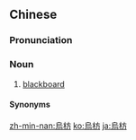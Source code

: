 {{also|乌枋}}
==Chinese==
{{zh-forms|s=乌枋}}

===Pronunciation===
{{zh-pron
|mn=tw:o͘-pang
|cat=n
}}

===Noun===
{{zh-noun}}

# {{lb|zh|Taiwan Min Nan|Dabu|&|Zhao'an|_|Hakka}} [[blackboard]]

====Synonyms====
{{zh-dial|黑板}}

[[zh-min-nan:烏枋]]
[[ko:烏枋]]
[[ja:烏枋]]